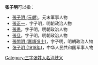'''张子明'''可以指：
* [[張子明_(元朝)|張子明 (元朝)]]，元末军事人物
* [[張正一|張正一]]，字子明，明朝政治人物
* [[張愚|張愚]]，字子明，明朝政治人物
* [[張旦|張旦]]，字子明，明朝政治人物
* [[張問明_(嘉靖進士)|張問明 (嘉靖進士)]]，字子明，明朝政治人物
* [[张子明_(1918年)|张子明 (1918年)]]，中华人民共和国军事人物

{{disambig}}

[[Category:三字张姓人名消歧义|Category:三字张姓人名消歧义]]